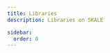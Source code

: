 ```yaml
---
title: Libraries
description: Libraries on SKALE

sidebar:
  order: 0
---
```



<CardGrid>
	<LinkCard
		title="Web"
		href="/builders/tools/libraries/web"
		description="Web3 libraries for web apps"
	/>
	<LinkCard
		title="Mobile"
		href="/builders/tools/libraries/mobile"
		description="Web3 libraries for mobile apps"
	/>
	<LinkCard
		title="Unity"
		href="/builders/tools/libraries/unity"
		description="Web3 libraries for Unity apps"
	/>
	<LinkCard
		title="Backend"
		href="/builders/tools/libraries/backend"
		description="Web3 libraries for backend apps"
	/>
</CardGrid>
